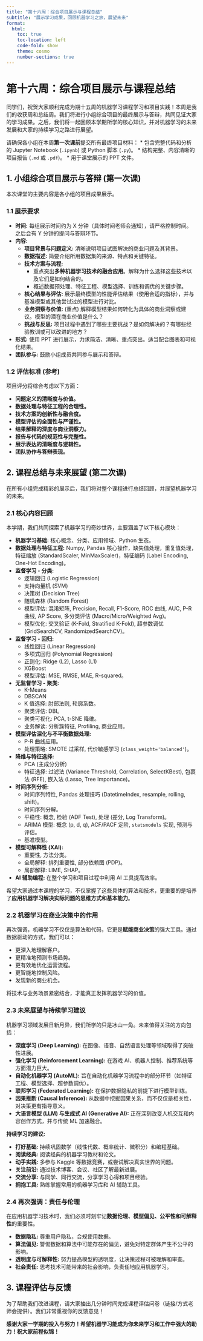 ```yaml
---
title: "第十六周：综合项目展示与课程总结"
subtitle: "展示学习成果，回顾机器学习之旅，展望未来"
format:
  html:
    toc: true
    toc-location: left
    code-fold: show
    theme: cosmo
    number-sections: true
---
```


# 第十六周：综合项目展示与课程总结

同学们，祝贺大家顺利完成为期十五周的机器学习课程学习和项目实践！本周是我们的收获周和总结周。我们将进行小组综合项目的最终展示与答辩，共同见证大家的学习成果。之后，我们将一起回顾本学期所学的核心知识，并对机器学习的未来发展和大家的持续学习之路进行展望。

::: {.callout-important title="最终材料提交"}
请确保各小组在本周**第一次课前**提交所有最终项目材料：
*   包含完整代码和分析的 Jupyter Notebook (`.ipynb`) 或 Python 脚本 (`.py`)。
*   结构完整、内容清晰的项目报告 (`.md` 或 `.pdf`)。
*   用于课堂展示的 PPT 文件。
:::

## 1. 小组综合项目展示与答辩 (第一次课)

本次课堂的主要内容是各小组的项目成果展示。

### 1.1 展示要求

*   **时间:** 每组展示时间约为 X 分钟（具体时间老师会通知），请严格控制时间。之后会有 Y 分钟的提问与答辩环节。
*   **内容:**
    *   **项目背景与问题定义:** 清晰说明项目试图解决的商业问题及其背景。
    *   **数据描述:** 简要介绍所用数据集的来源、特点和关键特征。
    *   **技术方案与流程:**
        *   重点突出**多种机器学习技术的融合应用**。解释为什么选择这些技术以及它们是如何结合的。
        *   概述数据预处理、特征工程、模型选择、训练和调优的关键步骤。
    *   **核心结果与评估:** 展示最终模型的性能评估结果（使用合适的指标），并与基准模型或其他尝试过的模型进行对比。
    *   **业务洞察与价值:** (重点) 解释模型结果如何转化为具体的商业洞察或建议。模型的潜在商业价值是什么？
    *   **挑战与反思:** 项目过程中遇到了哪些主要挑战？是如何解决的？有哪些经验教训或可以改进的地方？
*   **形式:** 使用 PPT 进行展示，力求简洁、清晰、重点突出。适当配合图表和可视化结果。
*   **团队参与:** 鼓励小组成员共同参与展示和答辩。

### 1.2 评估标准 (参考)

项目评分将综合考虑以下方面：

*   **问题定义的清晰度与价值。**
*   **数据处理与特征工程的合理性。**
*   **技术方案的创新性与融合度。**
*   **模型评估的全面性与严谨性。**
*   **结果解释的深度与商业洞察力。**
*   **报告与代码的规范性与完整性。**
*   **展示表达的清晰度与逻辑性。**
*   **团队协作与答辩表现。**

## 2. 课程总结与未来展望 (第二次课)

在所有小组完成精彩的展示后，我们将对整个课程进行总结回顾，并展望机器学习的未来。

### 2.1 核心内容回顾

本学期，我们共同探索了机器学习的奇妙世界，主要涵盖了以下核心模块：

*   **机器学习基础:** 核心概念、分类、应用领域、Python 生态。
*   **数据处理与特征工程:** Numpy, Pandas 核心操作，缺失值处理，重复值处理，特征缩放 (StandardScaler, MinMaxScaler)，特征编码 (Label Encoding, One-Hot Encoding)。
*   **监督学习 - 分类:**
    *   逻辑回归 (Logistic Regression)
    *   支持向量机 (SVM)
    *   决策树 (Decision Tree)
    *   随机森林 (Random Forest)
    *   模型评估: 混淆矩阵, Precision, Recall, F1-Score, ROC 曲线, AUC, P-R 曲线, AP Score, 多分类评估 (Macro/Micro/Weighted Avg)。
    *   模型优化: 交叉验证 (K-Fold, Stratified K-Fold), 超参数调优 (GridSearchCV, RandomizedSearchCV)。
*   **监督学习 - 回归:**
    *   线性回归 (Linear Regression)
    *   多项式回归 (Polynomial Regression)
    *   正则化: Ridge (L2), Lasso (L1)
    *   XGBoost
    *   模型评估: MSE, RMSE, MAE, R-squared。
*   **无监督学习 - 聚类:**
    *   K-Means
    *   DBSCAN
    *   K 值选择: 肘部法则, 轮廓系数。
    *   聚类评估: DBI。
    *   聚类可视化: PCA, t-SNE 降维。
    *   业务解读: 分析簇特征, Profiling, 商业应用。
*   **模型评估深化与不平衡数据处理:**
    *   P-R 曲线应用。
    *   处理策略: SMOTE 过采样, 代价敏感学习 (`class_weight='balanced'`)。
*   **降维与特征选择:**
    *   PCA (主成分分析)
    *   特征选择: 过滤法 (Variance Threshold, Correlation, SelectKBest), 包裹法 (RFE), 嵌入法 (Lasso, Tree Importance)。
*   **时间序列分析:**
    *   时间序列特性, Pandas 处理技巧 (DatetimeIndex, resample, rolling, shift)。
    *   时间序列分解。
    *   平稳性: 概念, 检验 (ADF Test), 处理 (差分, Log Transform)。
    *   ARIMA 模型: 概念 (p, d, q), ACF/PACF 定阶, `statsmodels` 实现, 预测与评估。
    *   基准模型。
*   **模型可解释性 (XAI):**
    *   重要性, 方法分类。
    *   全局解释: 排列重要性, 部分依赖图 (PDP)。
    *   局部解释: LIME, SHAP。
*   **AI 辅助编程:** 在整个学习和项目过程中利用 AI 工具提高效率。

希望大家通过本课程的学习，不仅掌握了这些具体的算法和技术，更重要的是培养了**应用机器学习解决实际问题的思维方式和基本能力**。

### 2.2 机器学习在商业决策中的作用

再次强调，机器学习不仅仅是算法和代码，它更是**赋能商业决策**的强大工具。通过数据驱动的方式，我们可以：

*   更深入地理解客户。
*   更精准地预测市场趋势。
*   更有效地优化运营流程。
*   更智能地控制风险。
*   发现新的商业机会。

将技术与业务场景紧密结合，才能真正发挥机器学习的价值。

### 2.3 未来展望与持续学习建议

机器学习领域发展日新月异，我们所学的只是冰山一角。未来值得关注的方向包括：

*   **深度学习 (Deep Learning):** 在图像、语音、自然语言处理等领域取得了突破性进展。
*   **强化学习 (Reinforcement Learning):** 在游戏 AI、机器人控制、推荐系统等方面潜力巨大。
*   **自动化机器学习 (AutoML):** 旨在自动化机器学习流程中的部分环节（如特征工程、模型选择、超参数调优）。
*   **联邦学习 (Federated Learning):** 在保护数据隐私的前提下进行模型训练。
*   **因果推断 (Causal Inference):** 从数据中挖掘因果关系，而不仅仅是相关性，对决策更有指导意义。
*   **大语言模型 (LLM) 与生成式 AI (Generative AI):** 正在深刻改变人机交互和内容创作方式，并与传统 ML 加速融合。

**持续学习的建议:**

*   **打好基础:** 持续巩固数学（线性代数、概率统计、微积分）和编程基础。
*   **阅读经典:** 阅读经典的机器学习教材和论文。
*   **动手实践:** 多参与 Kaggle 等数据竞赛，或尝试解决真实世界的问题。
*   **关注前沿:** 通过技术博客、会议、社区了解最新进展。
*   **交流分享:** 与同学、同行交流，分享学习心得和项目经验。
*   **拥抱工具:** 熟练掌握常用的机器学习库和 AI 辅助工具。

### 2.4 再次强调：责任与伦理

在应用机器学习技术时，我们必须时刻牢记**数据伦理、模型偏见、公平性和可解释性**的重要性。

*   **数据隐私:** 尊重用户隐私，合规使用数据。
*   **算法偏见:** 警惕数据和算法中可能存在的偏见，避免对特定群体产生不公平的影响。
*   **透明度与可解释性:** 努力提高模型的透明度，让决策过程可被理解和审查。
*   **社会责任:** 思考技术可能带来的社会影响，负责任地应用机器学习。

## 3. 课程评估与反馈

为了帮助我们改进课程，请大家抽出几分钟时间完成课程评估问卷（链接/方式老师会提供）。我们非常重视你的反馈意见！

**感谢大家一学期的投入与努力！希望机器学习能成为你未来学习和工作中强大的助力！祝大家前程似锦！**